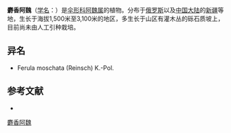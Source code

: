 {{NoteTA|G1=LS}}
{{Speciesbox
| name = 麝香阿魏
| status = 
| status_system = 
| image = 
| genus = Ferula
| species = sumbul
| authority = (Kauffm.) Hook. f
}}

'''麝香阿魏'''（[[学名|学名]]：{{lang|la|''Ferula sumbul''}}）是[[伞形科|伞形科]][[阿魏属|阿魏属]]的植物。分布于[[俄罗斯|俄罗斯]]以及[[中国大陆|中国大陆]]的[[新疆|新疆]]等地，生长于海拔1,500米至3,100米的地区，多生长于山区有灌木丛的砾石质坡上，目前尚未由人工引种栽培。

== 异名 ==
* Ferula moschata (Reinsch) K.-Pol.

== 参考文献 ==
<div class="references-small">
* {{cite web| url =http://www.bioinfo.cn/db05/KmzwSpecies.php?action=view&id=22756| title =麝香阿魏| work =《中国高等植物数据库全库》| publisher =中国科学院微生物研究所| author =昆明植物研究所| accessdate =2009-02-25| deadurl =yes| archiveurl =https://web.archive.org/web/20160305053809/http://www.bioinfo.cn/db05/KmzwSpecies.php?action=view&id=22756| archivedate =2016-03-05}}
</div>
{{Taxonbar|from=Q11175289}}

[[Category:阿魏属|麝香阿魏]]


{{Apiales-stub}}